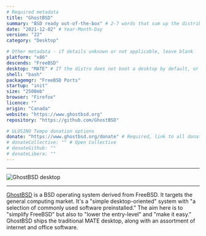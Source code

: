 ```yaml
---
# Required metadata
title: "GhostBSD"
summary: "BSD ready out-of-the-box" # 2-7 words that sum up the distribution
date: "2021-12-02" # Year-Month-Day
version: "22"
category: "Desktop"

# Other metadata - if details unknown or not applicable, leave blank
platform: "x86"
descends: "FreeBSD"
desktop: "MATE" # If the distro does not boot a desktop by default, or doesn't ship one, leave 'desktop' blank
shell: "bash"
packagemgr: "FreeBSD Ports"
startup: "init"
size: "2500mb"
browser: "Firefox"
licence: ""
origin: "Canada"
website: "https://www.ghostbsd.org"
repository: "https://github.com/GhostBSD"

# ULOSINO Tempo donation options
donate: "https://www.ghostbsd.org/donate" # Required, link to all donation options
# donateCollective: "" # Open Collective
# donateGithub: ""
# donateLibera: ""
---
```


---

<Image
  src="/images/ghostbsd.png"
  alt="GhostBSD desktop"
  width={250}
  height={400}
/>

---

[GhostBSD](http://ghostbsd.org) is a BSD operating system derived from FreeBSD. It targets the general computing market. It's a "simple desktop-oriented" system with "a selection of commonly used software preinstalled." The aim here is to "simplify FreeBSD" but also to "lower the entry-level" and "make it easy." GhostBSD ships the traditional MATE desktop, along with an assortment of internet and office software.
